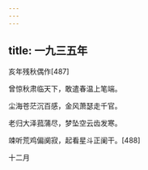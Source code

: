 ```yaml
---
---
---
```

title: 一九三五年
---




亥年残秋偶作[487]


曾惊秋肃临天下，敢遣春温上笔端。

尘海苍茫沉百感，金风萧瑟走千官。

老归大泽菰蒲尽，梦坠空云齿发寒。

竦听荒鸡偏阒寂，起看星斗正阑干。[488]

十二月